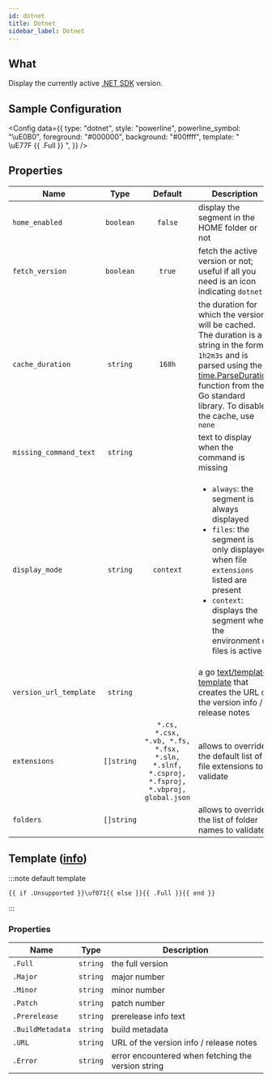 ```yaml
---
id: dotnet
title: Dotnet
sidebar_label: Dotnet
---
```


## What

Display the currently active [.NET SDK][net-sdk-docs] version.

## Sample Configuration


<Config
  data={{
    type: "dotnet",
    style: "powerline",
    powerline_symbol: "\uE0B0",
    foreground: "#000000",
    background: "#00ffff",
    template: " \uE77F {{ .Full }} ",
  }}
/>

## Properties

| Name                   |    Type    |                                          Default                                           | Description                                                                                                                                                                                                                          |
| ---------------------- | :--------: | :----------------------------------------------------------------------------------------: | ------------------------------------------------------------------------------------------------------------------------------------------------------------------------------------------------------------------------------------ |
| `home_enabled`         | `boolean`  |                                          `false`                                           | display the segment in the HOME folder or not                                                                                                                                                                                        |
| `fetch_version`        | `boolean`  |                                           `true`                                           | fetch the active version or not; useful if all you need is an icon indicating `dotnet`                                                                                                                                               |
| `cache_duration`       |  `string`  |                                           `168h`                                           | the duration for which the version will be cached. The duration is a string in the format `1h2m3s` and is parsed using the [time.ParseDuration] function from the Go standard library. To disable the cache, use `none`              |
| `missing_command_text` |  `string`  |                                                                                            | text to display when the command is missing                                                                                                                                                                                          |
| `display_mode`         |  `string`  |                                         `context`                                          | <ul><li>`always`: the segment is always displayed</li><li>`files`: the segment is only displayed when file `extensions` listed are present</li><li>`context`: displays the segment when the environment or files is active</li></ul> |
| `version_url_template` |  `string`  |                                                                                            | a go [text/template][go-text-template] [template][templates] that creates the URL of the version info / release notes                                                                                                                |
| `extensions`           | `[]string` | `*.cs, *.csx, *.vb, *.fs, *.fsx, *.sln, *.slnf, *.csproj, *.fsproj, *.vbproj, global.json` | allows to override the default list of file extensions to validate                                                                                                                                                                   |
| `folders`              | `[]string` |                                                                                            | allows to override the list of folder names to validate                                                                                                                                                                              |

## Template ([info][templates])

:::note default template

```template
{{ if .Unsupported }}\uf071{{ else }}{{ .Full }}{{ end }}
```

:::

### Properties

| Name             | Type     | Description                                        |
| ---------------- | -------- | -------------------------------------------------- |
| `.Full`          | `string` | the full version                                   |
| `.Major`         | `string` | major number                                       |
| `.Minor`         | `string` | minor number                                       |
| `.Patch`         | `string` | patch number                                       |
| `.Prerelease`    | `string` | prerelease info text                               |
| `.BuildMetadata` | `string` | build metadata                                     |
| `.URL`           | `string` | URL of the version info / release notes            |
| `.Error`         | `string` | error encountered when fetching the version string |

[go-text-template]: https://golang.org/pkg/text/template/
[templates]: /docs/configuration/templates
[net-sdk-docs]: https://docs.microsoft.com/en-us/dotnet/core/tools
[time.ParseDuration]: https://golang.org/pkg/time/#ParseDuration
